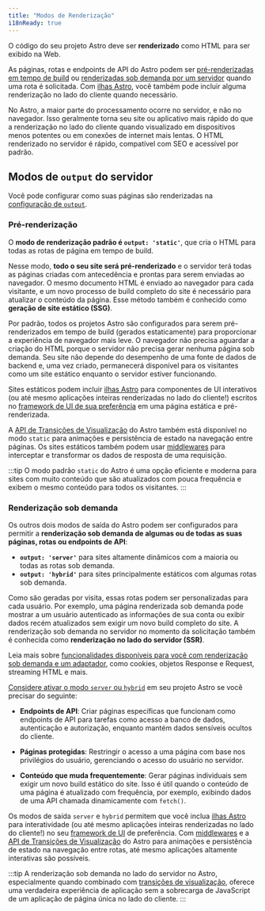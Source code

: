 ```yaml
---
title: "Modos de Renderização"
i18nReady: true
---
```


O código do seu projeto Astro deve ser **renderizado** como HTML para ser exibido na Web.

As páginas, rotas e endpoints de API do Astro podem ser [pré-renderizadas em tempo de build](#pré-renderização) ou [renderizadas sob demanda por um servidor](#renderização-sob-demanda) quando uma rota é solicitada. Com [ilhas Astro](/pt-br/concepts/islands/), você também pode incluir alguma renderização no lado do cliente quando necessário.

No Astro, a maior parte do processamento ocorre no servidor, e não no navegador. Isso geralmente torna seu site ou aplicativo mais rápido do que a renderização no lado do cliente quando visualizado em dispositivos menos potentes ou em conexões de internet mais lentas. O HTML renderizado no servidor é rápido, compatível com SEO e acessível por padrão.

## Modos de `output` do servidor

Você pode configurar como suas páginas são renderizadas na [configuração de `output`](/pt-br/reference/configuration-reference/#output).

### Pré-renderização

O **modo de renderização padrão é __`output: 'static'`__**, que cria o HTML para todas as rotas de página em tempo de build.

Nesse modo, **todo o seu site será pré-renderizado** e o servidor terá todas as páginas criadas com antecedência e prontas para serem enviadas ao navegador. O mesmo documento HTML é enviado ao navegador para cada visitante, e um novo processo de build completo do site é necessário para atualizar o conteúdo da página. Esse método também é conhecido como **geração de site estático (SSG)**.

Por padrão, todos os projetos Astro são configurados para serem pré-renderizados em tempo de build (gerados estaticamente) para proporcionar a experiência de navegador mais leve. O navegador não precisa aguardar a criação do HTML porque o servidor não precisa gerar nenhuma página sob demanda. Seu site não depende do desempenho de uma fonte de dados de backend e, uma vez criado, permanecerá disponível para os visitantes como um site estático enquanto o servidor estiver funcionando.

Sites estáticos podem incluir [ilhas Astro](/pt-br/concepts/islands/) para componentes de UI interativos (ou até mesmo aplicações inteiras renderizadas no lado do cliente!) escritos no [framework de UI de sua preferência](/pt-br/guides/framework-components/) em uma página estática e pré-renderizada.

A [API de Transições de Visualização](/pt-br/guides/view-transitions/) do Astro também está disponível no modo `static` para animações e persistência de estado na navegação entre páginas. Os sites estáticos também podem usar [middlewares](/pt-br/guides/middleware/) para interceptar e transformar os dados de resposta de uma requisição.

:::tip
O modo padrão `static` do Astro é uma opção eficiente e moderna para sites com muito conteúdo que são atualizados com pouca frequência e exibem o mesmo conteúdo para todos os visitantes.
:::

### Renderização sob demanda

Os outros dois modos de saída do Astro podem ser configurados para permitir a **renderização sob demanda de algumas ou de todas as suas páginas, rotas ou endpoints de API**:
  - __`output: 'server'`__ para sites altamente dinâmicos com a maioria ou todas as rotas sob demanda.
  - __`output: 'hybrid'`__ para sites principalmente estáticos com algumas rotas sob demanda. 

Como são geradas por visita, essas rotas podem ser personalizadas para cada usuário. Por exemplo, uma página renderizada sob demanda pode mostrar a um usuário autenticado as informações de sua conta ou exibir dados recém atualizados sem exigir um novo build completo do site. A renderização sob demanda no servidor no momento da solicitação também é conhecida como **renderização no lado do servidor (SSR)**.

<ReadMore>Leia mais sobre [funcionalidades disponíveis para você com renderização sob demanda e um adaptador](/en/guides/server-side-rendering/#on-demand-rendering-features), como cookies, objetos Response e Request, streaming HTML e mais.</ReadMore>

[Considere ativar o modo `server` ou `hybrid`](/pt-br/guides/server-side-rendering/#habilitando-a-renderização-no-servidor-sob-demanda) em seu projeto Astro se você precisar do seguinte:

- **Endpoints de API**: Criar páginas específicas que funcionam como endpoints de API para tarefas como acesso a banco de dados, autenticação e autorização, enquanto mantém dados sensíveis ocultos do cliente.

- **Páginas protegidas**: Restringir o acesso a uma página com base nos privilégios do usuário, gerenciando o acesso do usuário no servidor.

- **Conteúdo que muda frequentemente**: Gerar páginas individuais sem exigir um novo build estático do site. Isso é útil quando o conteúdo de uma página é atualizado com frequência, por exemplo, exibindo dados de uma API chamada dinamicamente com `fetch()`.

Os modos de saída `server` e `hybrid` permitem que você inclua [ilhas Astro](/pt-br/concepts/islands/) para interatividade (ou até mesmo aplicações inteiras renderizadas no lado do cliente!) no seu [framework de UI](/pt-br/guides/framework-components/) de preferência. Com [middlewares](/pt-br/guides/middleware/) e a [API de Transições de Visualização](/pt-br/guides/view-transitions/) do Astro para animações e persistência de estado na navegação entre rotas, até mesmo aplicações altamente interativas são possíveis.

:::tip
A renderização sob demanda no lado do servidor no Astro, especialmente quando combinado com [transições de visualização](/pt-br/guides/view-transitions/), oferece uma verdadeira experiência de aplicação sem a sobrecarga de JavaScript de um aplicação de página única no lado do cliente.
:::

